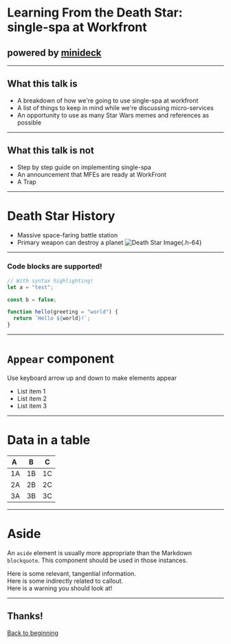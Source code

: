 # Learning From the Death Star: single-spa at Workfront

## powered by [minideck](https://github.com/filoxo/minideck)

---

## What this talk is

- <Appear>A breakdown of how we're going to use single-spa at workfront</Appear>
- <Appear>A list of things to keep in mind while we're discussing micro-services</Appear>
- <Appear>An opportunity to use as many Star Wars memes and references as possible</Appear>

---

## What this talk is not

- <Appear>Step by step guide on implementing single-spa</Appear>
- <Appear>An announcement that MFEs are ready at WorkFront</Appear>
- <Appear>A Trap</Appear>
  <Appear>
    <MemeImg
      alt="Ackbar Trap meme"
      src="https://i.pinimg.com/originals/64/88/df/6488df8c11729e47dd008c68511765b1.jpg"
    />
  </Appear>

---

# Death Star History
- Massive space-faring battle station
- Primary weapon can destroy a planet
![Death Star Image](https://www.stickyminds.com/sites/default/files/article/2014/death-star.jpg){.h-64}

---

### Code blocks are supported!

```js
// With syntax highlighting!
let a = "test";

const b = false;

function hello(greeting = "world") {
  return `Hello ${world}!`;
}
```

---

# `Appear` component

Use keyboard arrow up and down to make elements appear

- <Appear>List item 1</Appear>
- <Appear>List item 2</Appear>
- <Appear>List item 3</Appear>

---

# Data in a table

| A   | B   | C   |
| --- | --- | --- |
| 1A  | 1B  | 1C  |
| 2A  | 2B  | 2C  |
| 3A  | 3B  | 3C  |

---

<div className="mx-auto w-auto sm:w-3/4 lg:w-1/2">

# Aside

An `aside` element is usually more appropriate than the Markdown `blockquote`. This component should be used in those instances.

<Aside>Here is some relevant, tangential information.</Aside>
<Aside info>Here is some indirectly related to callout.</Aside>
<Aside warning>Here is a warning you should look at!</Aside>

</div>

---

## Thanks! 

[Back to beginning](/0)